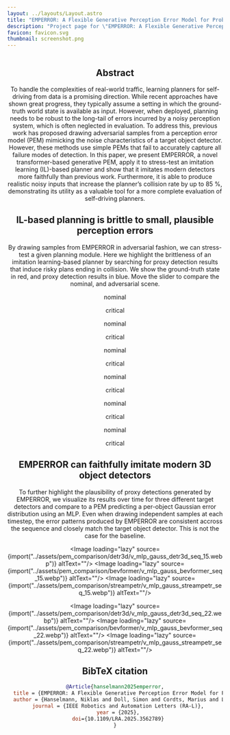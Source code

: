 ```yaml
---
layout: ../layouts/Layout.astro
title: "EMPERROR: A Flexible Generative Perception Error Model for Probing Self-Driving Planners"
description: "Project page for \"EMPERROR: A Flexible Generative Perception Error Model for Probing Self-Driving Planners\"."
favicon: favicon.svg
thumbnail: screenshot.png
---
```






<Header
  title={frontmatter.title}
  authors={[
    {
      name: "Niklas Hanselmann",
      url: "https://lasnik.github.io",
      affiliation_ids: ["1, 2, 3"],
    },
    {
      name: "Simon Doll",
      url: "https://simondoll.github.io/",
      affiliation_ids: ["1, 2"],
    },
    {
      name: "Marius Cordts",
      url: "https://scholar.google.com/citations?user=RM0ik8wAAAAJ&hl=en",
      affiliation_ids: ["1"],
    },
    {
      name: "Hendrik P.A. Lensch",
      url: "https://uni-tuebingen.de/de/29959",
      affiliation_ids: ["2"],
    },
    {
      name: "Andreas Geiger",
      url: "https://www.cvlibs.net/",
      affiliation_ids: ["2, 3"],
    },
  ]}
  affiliations={[
    {
      id: "1",
      name: "Mercedes-Benz AG",
    },
    {
      id: "2",
      name: "University of Tübingen",
    },
    {
      id: "3",
      name: "Tübingen AI Center",
    },
  ]}
  conference="Robotics and Automation Letters (RA-L)"
  presented_at="To be presented at ICRA 2026"
  links={[
    {
      name: "Paper",
      url: "https://arxiv.org/abs/2411.07719",
      icon: "academicons:arxiv",
    },
    {
      name: "Suppl. Material",
      url: suppl_document,
      icon: "fa-solid:file-pdf",
    },
    {
      name: "Suppl. Video",
      url: suppl_video,
      icon: "fa-solid:play-circle",
    },
  ]}
  />

<Figure
    caption=""
  >
    <Image source={teaser} altText="High-level overview of <SmallCaps>EMPERROR</SmallCaps> and its application to adversarial probing of self-driving planners." />
</Figure>

<HighlightedSection>

## Abstract

To handle the complexities of real-world traffic, learning planners for self-driving from data is a promising direction. While recent approaches have shown great progress, they typically assume a setting in which the ground-truth world state is available as input. However, when deployed, planning needs to be robust to the long-tail of errors incurred by a noisy perception system, which is often neglected in evaluation. To address this, previous work has proposed drawing adversarial samples from a perception error model (PEM) mimicking the noise characteristics of a target object detector. However, these methods use simple PEMs that fail to accurately capture all failure modes of detection. In this paper, we present <SmallCaps>EMPERROR</SmallCaps>, a novel transformer-based generative PEM, apply it to stress-test an imitation learning (IL)-based planner and show that it imitates modern detectors more faithfully than previous work. Furthermore, it is able to produce realistic noisy inputs that increase the planner’s collision rate by up to 85 %, demonstrating its utility as a valuable tool for a more complete evaluation of self-driving planners.

</HighlightedSection>

## IL-based planning is brittle to small, plausible perception errors
By drawing samples from <SmallCaps>EMPERROR</SmallCaps> in adversarial fashion, we can stress-test a given planning module. Here we highlight the brittleness of an imitation learning-based planner by searching for proxy detection results that induce risky plans ending in collision. We show the ground-truth state in red, and proxy detection results in blue. Move the slider to compare the nominal, and adversarial scene.

<script
  defer
  src="https://cdn.jsdelivr.net/npm/img-comparison-slider@8/dist/index.js"
></script>
<link
  rel="stylesheet"
  href="https://cdn.jsdelivr.net/npm/img-comparison-slider@8/dist/styles.css"
/>

<TwoColumns>
  <Figure slot="left">
    <img-comparison-slider value="70">
      <figure slot="first" class="before">
        <Image source={import("../assets/attacks/scene_04_nominal.webp")} altText=""/>
        <figcaption>nominal</figcaption>
      </figure>
      <figure slot="second" class="after">
        <Image source={import("../assets/attacks/scene_04_critical.webp")} altText=""/>
          <figcaption>critical</figcaption>
        </figure>
    </img-comparison-slider>
  </Figure>
  <Figure slot="right">
    <img-comparison-slider value="70">
      <figure slot="first" class="before">
        <Image source={import("../assets/attacks/scene_03_nominal.webp")} altText=""/>
        <figcaption>nominal</figcaption>
      </figure>
      <figure slot="second" class="after">
        <Image source={import("../assets/attacks/scene_03_critical.webp")} altText=""/>
          <figcaption>critical</figcaption>
        </figure>
    </img-comparison-slider>
  </Figure>
</TwoColumns>

<TwoColumns>
  <Figure slot="left">
    <img-comparison-slider value="70">
      <figure slot="first" class="before">
        <Image source={import("../assets/attacks/scene_05_nominal.webp")} altText=""/>
        <figcaption>nominal</figcaption>
      </figure>
      <figure slot="second" class="after">
        <Image source={import("../assets/attacks/scene_05_critical.webp")} altText=""/>
          <figcaption>critical</figcaption>
        </figure>
    </img-comparison-slider>
  </Figure>
  <Figure slot="right">
    <img-comparison-slider value="70">
      <figure slot="first" class="before">
        <Image source={import("../assets/attacks/scene_06_nominal.webp")} altText=""/>
        <figcaption>nominal</figcaption>
      </figure>
      <figure slot="second" class="after">
        <Image source={import("../assets/attacks/scene_06_critical.webp")} altText=""/>
          <figcaption>critical</figcaption>
        </figure>
    </img-comparison-slider>
  </Figure>
</TwoColumns>

<TwoColumns>
  <Figure slot="left">
    <img-comparison-slider value="70">
      <figure slot="first" class="before">
        <Image source={import("../assets/attacks/scene_07_nominal.webp")} altText=""/>
        <figcaption>nominal</figcaption>
      </figure>
      <figure slot="second" class="after">
        <Image source={import("../assets/attacks/scene_07_critical.webp")} altText=""/>
          <figcaption>critical</figcaption>
        </figure>
    </img-comparison-slider>
  </Figure>
  <Figure slot="right">
    <img-comparison-slider value="70">
      <figure slot="first" class="before">
        <Image source={import("../assets/attacks/scene_08_nominal.webp")} altText=""/>
        <figcaption>nominal</figcaption>
      </figure>
      <figure slot="second" class="after">
        <Image source={import("../assets/attacks/scene_08_critical.webp")} altText=""/>
          <figcaption>critical</figcaption>
        </figure>
    </img-comparison-slider>
  </Figure>
</TwoColumns>

## <SmallCaps>EMPERROR</SmallCaps> can faithfully imitate modern 3D object detectors
To further highlight the plausibility of proxy detections generated by <SmallCaps>EMPERROR</SmallCaps>, we visualize its results over time for three different target detectors and compare to a PEM predicting a per-object Gaussian error distribution using an MLP. Even when drawing independent samples at each timestep, the error patterns produced by <SmallCaps>EMPERROR</SmallCaps> are consistent accross the sequence and closely match the target object detector. This is not the case for the baseline.

<Image loading="lazy" source={import("../assets/pem_comparison/detr3d/v_mlp_gauss_detr3d_seq_15.webp")} altText=""/>
<Image loading="lazy" source={import("../assets/pem_comparison/bevformer/v_mlp_gauss_bevformer_seq_15.webp")} altText=""/>
<Image loading="lazy" source={import("../assets/pem_comparison/streampetr/v_mlp_gauss_streampetr_seq_15.webp")} altText=""/>

<Image loading="lazy" source={import("../assets/pem_comparison/detr3d/v_mlp_gauss_detr3d_seq_22.webp")} altText=""/>
<Image loading="lazy" source={import("../assets/pem_comparison/bevformer/v_mlp_gauss_bevformer_seq_22.webp")} altText=""/>
<Image loading="lazy" source={import("../assets/pem_comparison/streampetr/v_mlp_gauss_streampetr_seq_22.webp")} altText=""/>

## BibTeX citation

```bibtex
@Article{hanselmann2025emperror,
  title = {EMPERROR: A Flexible Generative Perception Error Model for Probing Self-Driving Planners},
  author = {Hanselmann, Niklas and Doll, Simon and Cordts, Marius and Lensch, Hendrik PA and Geiger, Andreas},
  journal = {IEEE Robotics and Automation Letters (RA-L)},
  year = {2025},
  doi={10.1109/LRA.2025.3562789}
}
```